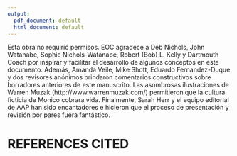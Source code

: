 ```yaml
---
output:
  pdf_document: default
  html_document: default
---
```

Esta obra no requirió permisos. EOC agradece a Deb Nichols, John Watanabe, Sophie Nichols-Watanabe, Robert (Bob) L. Kelly y Dartmouth Coach por inspirar y facilitar el desarrollo de algunos conceptos en este documento. Además, Amanda Veile, Mike Shott, Eduardo Fernandez-Duque y dos revisores anónimos brindaron comentarios constructivos sobre borradores anteriores de este manuscrito. Las asombrosas ilustraciones de Warren Muzak (http://www.warrenmuzak.com/) permitieron que la cultura ficticia de Monico cobrara vida. Finalmente, Sarah Herr y el equipo editorial de AAP han sido encantadores e hicieron que el proceso de presentación y revisión por pares fuera fantástico.    

\newpage

# REFERENCES CITED
